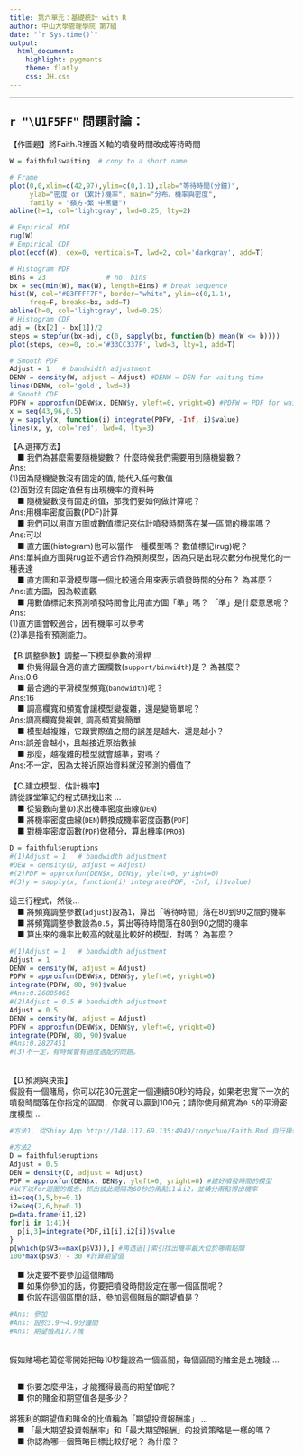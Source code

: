 ```yaml
---
title: 第六單元：基礎統計 with R
author: 中山大學管理學院 第7組
date: "`r Sys.time()`"
output: 
  html_document:
    highlight: pygments
    theme: flatly
    css: JH.css
---
```


<hr>

### <span style="font-size:22px">`r "\U1F5FF"` 問題討論：</span>  {data-height=250}
<p class="qiz">
【作圖題】將Faith.R裡面Ｘ軸的噴發時間改成等待時間<br>
```r

W = faithful$waiting  # copy to a short name

# Frame
plot(0,0,xlim=c(42,97),ylim=c(0,1.1),xlab="等待時間(分鐘)", 
     ylab="密度 or (累計)機率", main="分布、機率與密度",
     family = "蘋方-繁 中黑體")
abline(h=1, col='lightgray', lwd=0.25, lty=2)

# Empirical PDF
rug(W)
# Empirical CDF
plot(ecdf(W), cex=0, verticals=T, lwd=2, col='darkgray', add=T)

# Histogram PDF
Bins = 23               # no. bins
bx = seq(min(W), max(W), length=Bins) # break sequence 
hist(W, col="#B3FFFF7F", border="white", ylim=c(0,1.1),
     freq=F, breaks=bx, add=T)
abline(h=0, col='lightgray', lwd=0.25)
# Histogram CDF
adj = (bx[2] - bx[1])/2
steps = stepfun(bx-adj, c(0, sapply(bx, function(b) mean(W <= b))))
plot(steps, cex=0, col='#33CC337F', lwd=3, lty=1, add=T)

# Smooth PDF
Adjust = 1   # bandwidth adjustment
DENW = density(W, adjust = Adjust) #DENW = DEN for waiting time
lines(DENW, col='gold', lwd=3)
# Smooth CDF
PDFW = approxfun(DENW$x, DENW$y, yleft=0, yright=0) #PDFW = PDF for waiting time
x = seq(43,96,0.5)
y = sapply(x, function(i) integrate(PDFW, -Inf, i)$value)
lines(x, y, col='red', lwd=4, lty=3) 
```
【A.選擇方法】<br>
&emsp;■ 我們為甚麼需要隨機變數？ 什麼時候我們需要用到隨機變數？<br>
Ans:<br>
(1)因為隨機變數沒有固定的值, 能代入任何數值<br>
(2)面對沒有固定值但有出現機率的資料時<br>
&emsp;■ 隨機變數沒有固定的值，那我們要如何做計算呢？<br>
Ans:用機率密度函數(PDF)計算<br>
&emsp;■ 我們可以用直方圖或數值標記來估計噴發時間落在某一區間的機率嗎？<br>
Ans:可以<br>
&emsp;■ 直方圖(histogram)也可以當作一種模型嗎？ 數值標記(rug)呢？<br>
Ans:單純直方圖與rug並不適合作為預測模型，因為只是出現次數分布視覺化的一種表達<br>
&emsp;■ 直方圖和平滑模型哪一個比較適合用來表示噴發時間的分布？ 為甚麼？<br>
Ans:直方圖，因為較直觀<br>
&emsp;■ 用數值標記來預測噴發時間會比用直方圖「準」嗎？ 「準」是什麼意思呢？<br>
Ans:<br>
(1)直方圖會較適合，因有機率可以參考<br>
(2)凖是指有預測能力。<br>
<br>
【B.調整參數】調整一下模型參數的滑桿 ...<br>
&emsp;■ 你覺得最合適的直方圖欄數(`support/binwidth`)是？ 為甚麼？<br>
Ans:0.6<br>
&emsp;■ 最合適的平滑模型頻寬(`bandwidth`)呢？<br>
Ans:16<br>
&emsp;■ 調高欄寬和頻寬會讓模型變複雜，還是變簡單呢？<br>
Ans:調高欄寬變複雜, 調高頻寬變簡單<br>
&emsp;■ 模型越複雜，它跟實際值之間的誤差是越大、還是越小？<br>
Ans:誤差會越小，且越接近原始數據<br>
&emsp;■ 那麼，越複雜的模型就會越準，對嗎？<br>
Ans:不一定，因為太接近原始資料就沒預測的價值了<br>
<br>
【C.建立模型、估計機率】<br>
請從課堂筆記的程式碼找出來 ... <br>
&emsp;■ 從變數向量(`D`)求出機率密度曲線(`DEN`)<br>
&emsp;■ 將機率密度曲線(`DEN`)轉換成機率密度函數(`PDF`)<br>
&emsp;■ 對機率密度函數(`PDF`)做積分，算出機率(`PROB`)<br>
```r
D = faithful$eruptions
#(1)Adjust = 1   # bandwidth adjustment
#DEN = density(D, adjust = Adjust)
#(2)PDF = approxfun(DEN$x, DEN$y, yleft=0, yright=0)
#(3)y = sapply(x, function(i) integrate(PDF, -Inf, i)$value)
```
這三行程式，然後...<br>
&emsp;■ 將頻寬調整參數(`adjust`)設為`1`，算出「等待時間」落在80到90之間的機率<br>
&emsp;■ 將頻寬調整參數設為`0.5`，算出等待時間落在80到90之間的機率<br>
&emsp;■ 算出來的機率比較高的就是比較好的模型，對嗎？ 為甚麼？<br>

```r
#(1)Adjust = 1   # bandwidth adjustment
Adjust = 1
DENW = density(W, adjust = Adjust)
PDFW = approxfun(DENW$x, DENW$y, yleft=0, yright=0)
integrate(PDFW, 80, 90)$value
#Ans:0.26805065
#(2)Adjust = 0.5 # bandwidth adjustment
Adjust = 0.5
DENW = density(W, adjust = Adjust)
PDFW = approxfun(DENW$x, DENW$y, yleft=0, yright=0)
integrate(PDFW, 80, 90)$value
#Ans:0.2827451
#(3)不一定，有時候會有過度適配的問題。
```
<br>
【D.預測與決策】<br>
假設有一個賭局，你可以花30元選定一個連續60秒的時段，如果老忠實下一次的噴發時間落在你指定的區間，你就可以贏到100元；請你使用頻寬為`0.5`的平滑密度模型 ...<br>
```r
#方法1, 從Shiny App http://140.117.69.135:4949/tonychuo/Faith.Rmd 自行操作調整

#方法2
D = faithful$eruptions
Adjust = 0.5
DEN = density(D, adjust = Adjust)
PDF = approxfun(DEN$x, DEN$y, yleft=0, yright=0) #建好噴發時間的模型
#以下以for迴圈的概念，抓出彼此間隔為60秒的兩點i1＆i2，並積分兩點得出機率
i1=seq(1,5,by=0.1)
i2=seq(2,6,by=0.1)
p=data.frame(i1,i2)
for(i in 1:41){
  p[i,3]=integrate(PDF,i1[i],i2[i])$value
}
p[which(p$V3==max(p$V3)),] #再透過[]索引找出機率最大位於哪兩點間
100*max(p$V3) - 30 #計算期望值
```
&emsp;■ 決定要不要參加這個賭局<br>
&emsp;■ 如果你參加的話，你要把噴發時間設定在哪一個區間呢？<br>
&emsp;■ 你設在這個區間的話，參加這個賭局的期望值是？<br>
```r
#Ans: 參加
#Ans: 設於3.9～4.9分鐘間
#Ans: 期望值為17.7塊
```
<br>
假如賭場老闆從零開始把每10秒鐘設為一個區間，每個區間的賭金是五塊錢 ...<br>
```r

```
&emsp;■ 你要怎麼押注，才能獲得最高的期望值呢？<br>
&emsp;■ 你的賭金和期望值各是多少？<br>
<br>
將獲利的期望值和賭金的比值稱為「期望投資報酬率」 ...<br>
&emsp;■ 「最大期望投資報酬率」和「最大期望報酬」的投資策略是一樣的嗎？<br>
&emsp;■ 你認為哪一個策略目標比較好呢？ 為什麼？<br>
<br>
</p class="qiz">
